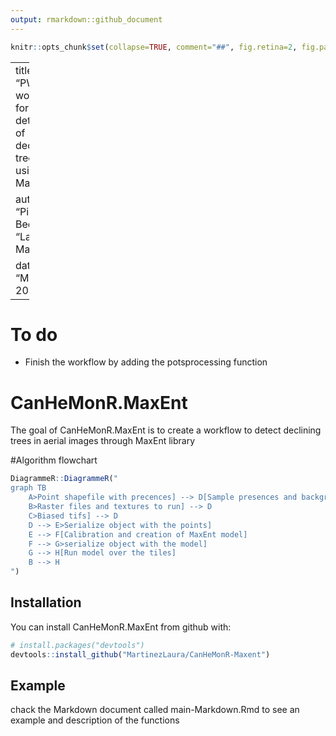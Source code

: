 ```yaml
---
output: rmarkdown::github_document
---
```


<!-- README.md is generated from README.Rmd. Please edit that file -->

```r
knitr::opts_chunk$set(collapse=TRUE, comment="##", fig.retina=2, fig.path = "README_figs/README-")
```
---
title: "PWN workflow for the detection of declining trees using MaxEnt"

author: "Pieter Beck", "Laura Martinez"

date: "March, 2018"
---

# To do

* Finish the workflow by adding the potsprocessing function

# CanHeMonR.MaxEnt

The goal of CanHeMonR.MaxEnt is to create a workflow to detect declining trees in aerial images through MaxEnt library

#Algorithm flowchart
```r
DiagrammeR::DiagrammeR("
graph TB
    A>Point shapefile with precences] --> D[Sample presences and backgroud points]
    B>Raster files and textures to run] --> D
    C>Biased tifs] --> D
    D --> E>Serialize object with the points]
    E --> F[Calibration and creation of MaxEnt model]
    F --> G>serialize object with the model]
    G --> H[Run model over the tiles]
    B --> H
")
```

## Installation

You can install CanHeMonR.MaxEnt from github with:

```r
# install.packages("devtools")
devtools::install_github("MartinezLaura/CanHeMonR-Maxent")
```

## Example
chack the Markdown document called main-Markdown.Rmd to see an example and description of the functions 
